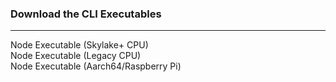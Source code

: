 
### Download the CLI Executables 
---

<div className={`${styles.buttons} ${styles.flexContainer}`}>
  <Link
    className="button button--secondary"
    to="https://github.com/autonomys/subspace/releases/download/taurus-2025-apr-07/subspace-node-ubuntu-x86_64-skylake-taurus-2025-apr-07"
    style={{ display: 'flex', flexDirection: 'column', alignItems: 'center', justifyContent: 'center', textAlign: 'center', padding: '10px' }}>
    <span style={{ fontSize: '20px' }}>Node Executable</span>
    <span style={{ fontSize: '14px' }}>(Skylake+ CPU)</span>
  </Link>
</div>

<div className={`${styles.buttons} ${styles.flexContainer}`}>
  <Link
    className="button button--secondary"
    to="https://github.com/autonomys/subspace/releases/download/taurus-2025-apr-07/subspace-node-ubuntu-x86_64-v2-taurus-2025-apr-07"
    style={{ display: 'flex', flexDirection: 'column', alignItems: 'center', justifyContent: 'center', textAlign: 'center', padding: '10px' }}>
    <span style={{ fontSize: '20px' }}>Node Executable</span>
    <span style={{ fontSize: '14px' }}>(Legacy CPU)</span>
  </Link>
</div>

<div className={`${styles.buttons} ${styles.flexContainer}`}>
  <Link
    className="button button--secondary"
    to="https://github.com/autonomys/subspace/releases/download/taurus-2025-apr-07/subspace-node-ubuntu-aarch64-taurus-2025-apr-07"
    style={{ display: 'flex', flexDirection: 'column', alignItems: 'center', justifyContent: 'center', textAlign: 'center', padding: '10px' }}>
    <span style={{ fontSize: '20px' }}>Node Executable</span>
    <span style={{ fontSize: '14px' }}>(Aarch64/Raspberry Pi)</span>
  </Link>
</div>